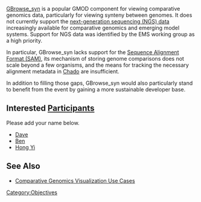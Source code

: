 [[gmod:GBrowse_syn|GBrowse_syn]] is a popular GMOD component for viewing comparative genomics data, particularly for viewing synteny between genomes.  It does not currently support the [[gmod:Next Generation Sequencing|next-generation sequencing (NGS) data]] increasingly available for comparative genomics and emerging model systems. Support for NGS data was identified by the EMS working group as a high priority.

In particular, GBrowse_syn lacks support for the [http://samtools.sourceforge.net/ Sequence Alignment Format (SAM)], its mechanism of storing genome comparisons does not scale beyond a few organisms,  and the means for tracking the necessary alignment metadata in [[gmod:Chado|Chado]] are insufficient.

In addition to filling those gaps, GBrowse_syn would also particularly stand to benefit from the event by gaining a more sustainable developer base.

== Interested [[Participants]] ==

Please add your name below.

* [[Dave]]
* [[Ben]]
* [[Hong Yi]]

== See Also ==

* [[Use Cases#Comparative Genomics Visualization Use Cases|Comparative Genomics Visualization Use Cases]]

[[Category:Objectives]]